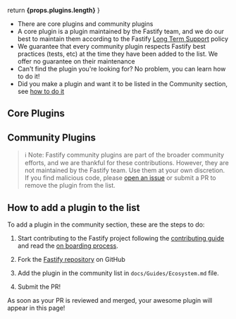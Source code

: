 

  return <b>{props.plugins.length}</b>
}

<HeroBanner title="Plugins" />

- There are <PluginCount plugins={plugins.corePlugins}/> core plugins and <PluginCount plugins={plugins.communityPlugins}/> community plugins
- A core plugin is a plugin maintained by the Fastify team, and we do our best to maintain them according to the Fastify [Long Term Support](https://github.com/fastify/fastify/blob/main/docs/Reference/LTS.md) policy
- We guarantee that every community plugin respects Fastify best practices (tests, etc) at the time they have been added to the list. We offer no guarantee on their maintenance
- Can't find the plugin you're looking for? No problem, <Link to='/docs/latest/Guides/Write-Plugin'>you can learn how to do it!</Link>
- Did you make a plugin and want it to be listed in the Community section, see [how to do it](#how-to-add-a-plugin-to-the-list)

<div className="ecosystem-page">

## Core Plugins

<PluginsTable plugins={plugins.corePlugins} />

## Community Plugins

</div>

> ℹ️ Note: Fastify community plugins are part of the broader community efforts, and we are thankful for these contributions. However, they are not maintained by the Fastify team. Use them at your own discretion. If you find malicious code, please [open an issue](https://github.com/fastify/fastify/issues/new/choose) or submit a PR to remove the plugin from the list.

<PluginsTable plugins={plugins.communityPlugins} />

## How to add a plugin to the list

To add a plugin in the community section, these are the steps to do:

1. Start contributing to the Fastify project following the [contributing guide](https://github.com/fastify/fastify/blob/main/CONTRIBUTING.md) and read the [on boarding process](https://github.com/fastify/.github/blob/main/GOVERNANCE.md#collaborator-nominations).

2. Fork the [Fastify repository](https://github.com/fastify/fastify) on GitHub

3. Add the plugin in the community list in `docs/Guides/Ecosystem.md` file.

4. Submit the PR!

As soon as your PR is reviewed and merged, your awesome plugin will appear in this page!

